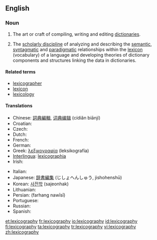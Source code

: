 ==English==
{{wikipedia}}

===Noun===
{{en-noun|-}}

# The art or craft of compiling, writing and editing [[dictionary|dictionaries]].
# {{linguistics}} The [[scholarly discipline]] of analyzing and describing the [[semantic]], [[syntagmatic]] and [[paradigmatic]] relationships within the [[lexicon]] (vocabulary) of a language and developing theories of dictionary components and structures linking the data in dictionaries.

====Related terms====
* [[lexicographer]]
* [[lexicon]]
* [[lexicology]]

====Translations====
{{trans-top|art or craft of writing dictionaries}}
* Chinese: [[詞典編輯]], [[词典编辑]] (cídiǎn biānjí)
* Croatian: {{t-|hr|leksikografija|f}}
* Czech: {{t-|cs|lexikografie|f}}
* Dutch: {{t+|nl|lexicografie|f}}
* French: {{t+|fr|lexicographie|f}}
* German: {{t+|de|Lexikographie|f}}
* Greek: [[λεξικογραφία]] (leksikografía) {{f}}
* [[Interlingua]]: [[lexicographia]]
* Irish: {{t|ga|foclóireacht|f|xs=Irish}}
{{trans-mid}}
* Italian: {{t+|it|lessicografia|f}}
* Japanese: [[辞書編集]] (じしょへんしゅう, jishohenshū)
* Korean: [[사전학]] (sajeonhak)
* Lithuanian: {{t|lt|leksikografija|f}}
* Persian: {{fa-Arab|[[فرهنگ نویسی]]}} (farhang nawīsī)
* Portuguese: {{t+|pt|lexicografia|f}}
* Russian: {{t+|ru|лексикография|f|tr=leksikográfija|sc=Cyrl}}
* Spanish: {{t-|es|lexicografía|f}}
{{trans-bottom}}

[[et:lexicography]]
[[fr:lexicography]]
[[io:lexicography]]
[[id:lexicography]]
[[fi:lexicography]]
[[ta:lexicography]]
[[tr:lexicography]]
[[vi:lexicography]]
[[zh:lexicography]]